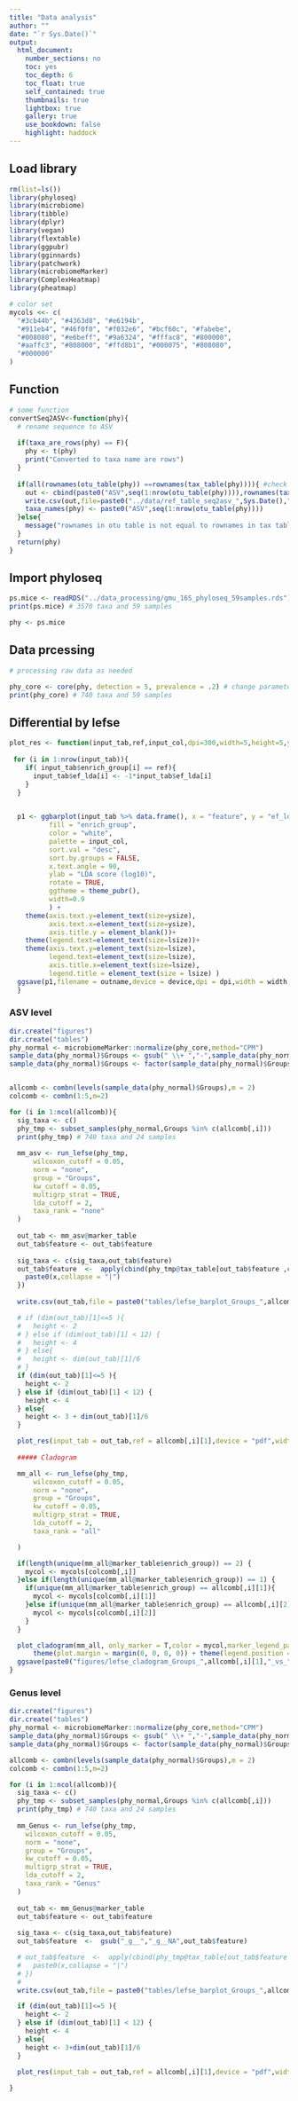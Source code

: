 ---
title: "Data analysis"
author: ""
date: "`r Sys.Date()`"
output:
  html_document:
    number_sections: no
    toc: yes
    toc_depth: 6
    toc_float: true
    self_contained: true
    thumbnails: true
    lightbox: true
    gallery: true
    use_bookdown: false
    highlight: haddock
---

## Load library
```{r load packages, results='hide', message=F, warning=F,include=F}
rm(list=ls())
library(phyloseq)
library(microbiome)
library(tibble)
library(dplyr)
library(vegan)
library(flextable)
library(ggpubr)
library(gginnards)
library(patchwork)
library(microbiomeMarker)
library(ComplexHeatmap)
library(pheatmap)
```



```{r set color , include=F}
# color set
mycols <<- c(
  "#3cb44b", "#4363d8", "#e6194b",
  "#911eb4", "#46f0f0", "#f032e6", "#bcf60c", "#fabebe",
  "#008080", "#e6beff", "#9a6324", "#fffac8", "#800000",
  "#aaffc3", "#808000", "#ffd8b1", "#000075", "#808080",
  "#000000"
)

```

## Function
```{r echo=F, results='hide', message=F, warning=F,include=F}
# some function
convertSeq2ASV<-function(phy){
  # rename sequence to ASV
  
  if(taxa_are_rows(phy) == F){
    phy <- t(phy)
    print("Converted to taxa name are rows")
  }
  
  if(all(rownames(otu_table(phy)) ==rownames(tax_table(phy)))){ #check names 
    out <- cbind(paste0("ASV",seq(1:nrow(otu_table(phy)))),rownames(tax_table(phy)),tax_table(phy))
    write.csv(out,file=paste0("../data/ref_table_seq2asv_",Sys.Date(),".csv"),row.names = T,quote = F)
    taxa_names(phy) <- paste0("ASV",seq(1:nrow(otu_table(phy))))
  }else{
    message("rownames in otu table is not equal to rownames in tax table")
  }
  return(phy)
}
```

## Import phyloseq

```{r load data, message=F, warning=F,include=T}
ps.mice <- readRDS("../data_processing/gmu_16S_phyloseq_59samples.rds")
print(ps.mice) # 3570 taxa and 59 samples

phy <- ps.mice
```

## Data prcessing
```{r}
# processing raw data as needed

phy_core <- core(phy, detection = 5, prevalence = .2) # change parameter if needed
print(phy_core) # 740 taxa and 59 samples
```


## Differential by lefse
```{r , include=F}
plot_res <- function(input_tab,ref,input_col,dpi=300,width=5,height=5,ysize=5,lsize=5,outname,device=device){
  
 for (i in 1:nrow(input_tab)){
    if( input_tab$enrich_group[i] == ref){
      input_tab$ef_lda[i] <- -1*input_tab$ef_lda[i]
    }
  }

  
  p1 <- ggbarplot(input_tab %>% data.frame(), x = "feature", y = "ef_lda",
          fill = "enrich_group",           
          color = "white",            
          palette = input_col,           
          sort.val = "desc",         
          sort.by.groups = FALSE,     
          x.text.angle = 90,          
          ylab = "LDA score (log10)",
          rotate = TRUE,
          ggtheme = theme_pubr(),
          width=0.9
          ) +
    theme(axis.text.y=element_text(size=ysize),
          axis.text.x=element_text(size=ysize),
          axis.title.y = element_blank())+
    theme(legend.text=element_text(size=lsize))+
    theme(axis.text.y=element_text(size=lsize),
          legend.text=element_text(size=lsize),
          axis.title.x=element_text(size=lsize),
          legend.title = element_text(size = lsize) )
  ggsave(p1,filename = outname,device = device,dpi = dpi,width = width,height = height)
  }

```

### ASV level
```{r}
dir.create("figures")
dir.create("tables")
phy_normal <- microbiomeMarker::normalize(phy_core,method="CPM")
sample_data(phy_normal)$Groups <- gsub(" \\+ ","-",sample_data(phy_normal)$Groups)
sample_data(phy_normal)$Groups <- factor(sample_data(phy_normal)$Groups,levels = c("Control","Model","Model_AC","Model_AC_GV971L","Model_AC_GV971H"))


allcomb <- combn(levels(sample_data(phy_normal)$Groups),m = 2)
colcomb <- combn(1:5,m=2)

for (i in 1:ncol(allcomb)){
  sig_taxa <- c()
  phy_tmp <- subset_samples(phy_normal,Groups %in% c(allcomb[,i]))
  print(phy_tmp) # 740 taxa and 24 samples
  
  mm_asv <- run_lefse(phy_tmp,
      wilcoxon_cutoff = 0.05,
      norm = "none",
      group = "Groups",
      kw_cutoff = 0.05,
      multigrp_strat = TRUE,
      lda_cutoff = 2,
      taxa_rank = "none"
  )
  
  out_tab <- mm_asv@marker_table
  out_tab$feature <- out_tab$feature
  
  sig_taxa <- c(sig_taxa,out_tab$feature)
  out_tab$feature  <-  apply(cbind(phy_tmp@tax_table[out_tab$feature ,c(4,5)] ,out_tab$feature ),1,function(x){
    paste0(x,collapse = "|")
  })
  
  write.csv(out_tab,file = paste0("tables/lefse_barplot_Groups_",allcomb[,i][1],"_vs_",allcomb[,i][2],"_cutoff2_p0.05_ASV.csv"))

  # if (dim(out_tab)[1]<=5 ){
  #   height <- 2
  # } else if (dim(out_tab)[1] < 12) {
  #   height <- 4  
  # } else{ 
  #   height <- dim(out_tab)[1]/6
  # }  
  if (dim(out_tab)[1]<=5 ){
    height <- 2
  } else if (dim(out_tab)[1] < 12) {
    height <- 4
  } else{ 
    height <- 3 + dim(out_tab)[1]/6
  }  

  plot_res(input_tab = out_tab,ref = allcomb[,i][1],device = "pdf",width = 12,height=height,input_col = mycols[colcomb[,i]],ysize = 10,lsize=10,outname = paste0("figures/lefse_barplot_Groups_",allcomb[,i][1],"_vs_",allcomb[,i][2],"_cutoff2_p0.05_ASV.pdf"))
  
  ##### Cladogram

  mm_all <- run_lefse(phy_tmp,
      wilcoxon_cutoff = 0.05,
      norm = "none",
      group = "Groups",
      kw_cutoff = 0.05,
      multigrp_strat = TRUE,
      lda_cutoff = 2,
      taxa_rank = "all"

  )

  if(length(unique(mm_all@marker_table$enrich_group)) == 2) {
    mycol <- mycols[colcomb[,i]]
  }else if(length(unique(mm_all@marker_table$enrich_group)) == 1) {
    if(unique(mm_all@marker_table$enrich_group) == allcomb[,i][1]){
      mycol <- mycols[colcomb[,i][1]]
    }else if(unique(mm_all@marker_table$enrich_group) == allcomb[,i][2]) {
      mycol <- mycols[colcomb[,i][2]]
    }
  }

  plot_cladogram(mm_all, only_marker = T,color = mycol,marker_legend_param = list(title.position = "top", label.position = "right",ncol=3)) +
      theme(plot.margin = margin(0, 0, 0, 0)) + theme(legend.position = "right")
  ggsave(paste0("figures/lefse_cladogram_Groups_",allcomb[,i][1],"_vs_",allcomb[,i][2],"_cutoff2_p0.05_ASV.pdf"),width = 30,height = 20)
}
```



### Genus level
```{r}
dir.create("figures")
dir.create("tables")
phy_normal <- microbiomeMarker::normalize(phy_core,method="CPM")
sample_data(phy_normal)$Groups <- gsub(" \\+ ","-",sample_data(phy_normal)$Groups)
sample_data(phy_normal)$Groups <- factor(sample_data(phy_normal)$Groups,levels = c("Control","Model","Model_AC","Model_AC_GV971L","Model_AC_GV971H"))

allcomb <- combn(levels(sample_data(phy_normal)$Groups),m = 2)
colcomb <- combn(1:5,m=2)

for (i in 1:ncol(allcomb)){
  sig_taxa <- c()
  phy_tmp <- subset_samples(phy_normal,Groups %in% c(allcomb[,i]))
  print(phy_tmp) # 740 taxa and 24 samples
  
  mm_Genus <- run_lefse(phy_tmp,
    wilcoxon_cutoff = 0.05,
    norm = "none",
    group = "Groups",
    kw_cutoff = 0.05,
    multigrp_strat = TRUE,
    lda_cutoff = 2,
    taxa_rank = "Genus"
  )
  
  out_tab <- mm_Genus@marker_table
  out_tab$feature <- out_tab$feature
  
  sig_taxa <- c(sig_taxa,out_tab$feature)
  out_tab$feature  <-  gsub("_g__","_g__NA",out_tab$feature)

  # out_tab$feature  <-  apply(cbind(phy_tmp@tax_table[out_tab$feature ,c(4,5)] ,out_tab$feature ),1,function(x){
  #   paste0(x,collapse = "|")
  # })
  # 
  write.csv(out_tab,file = paste0("tables/lefse_barplot_Groups_",allcomb[,i][1],"_vs_",allcomb[,i][2],"_cutoff2_p0.05_Genus.csv"))

  if (dim(out_tab)[1]<=5 ){
    height <- 2
  } else if (dim(out_tab)[1] < 12) {
    height <- 4
  } else{ 
    height <- 3+dim(out_tab)[1]/6
  }  

  plot_res(input_tab = out_tab,ref = allcomb[,i][1],device = "pdf",width = 12,height=height,input_col = mycols[colcomb[,i]],ysize = 10,lsize=10,outname = paste0("figures/lefse_barplot_Groups_",allcomb[,i][1],"_vs_",allcomb[,i][2],"_cutoff2_p0.05_Genus.pdf"))
  
}
```


